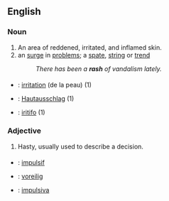 ==English==

===Noun===
#An area of reddened, irritated, and inflamed skin.
#an [[surge]] in [[problem]]s; a [[spate]], [[string]] or [[trend]]
#:''There has been a '''rash''' of vandalism lately.''

===={{trans}}====

* {{fr}} : [[irritation]] (de la peau) (1)
* {{de}} : [[Hautausschlag]] (1)
* {{io}} : [[iritar|iritifo]] (1)

===Adjective===
#Hasty, usually used to describe a decision.

===={{trans}}====

* {{fr}} : [[impulsif]]
* {{de}} : [[voreilig]]
* {{io}} : [[impulsiva]]